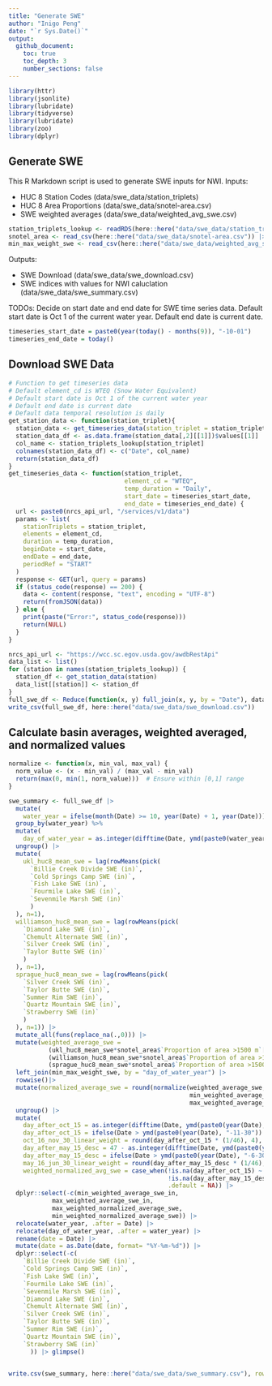 ```yaml
---
title: "Generate SWE"
author: "Inigo Peng"
date: "`r Sys.Date()`"
output: 
  github_document:
    toc: true
    toc_depth: 3
    number_sections: false
---
```


```r
library(httr)
library(jsonlite)
library(lubridate)
library(tidyverse)
library(lubridate)
library(zoo)
library(dplyr)
```

## Generate SWE

This R Markdown script is used to generate SWE inputs for NWI. 
Inputs: 

* HUC 8 Station Codes  (data/swe_data/station_triplets)
* HUC 8 Area Proportions (data/swe_data/snotel-area.csv)
* SWE weighted averages  (data/swe_data/weighted_avg_swe.csv)

```r
station_triplets_lookup <- readRDS(here::here("data/swe_data/station_triplets")) |> glimpse()
snotel_area <- read_csv(here::here("data/swe_data/snotel-area.csv")) |> glimpse()
min_max_weight_swe <- read_csv(here::here("data/swe_data/weighted_avg_swe.csv")) |> glimpse() 
```

Outputs: 

* SWE Download (data/swe_data/swe_download.csv)
* SWE indices with values for NWI caluclation (data/swe_data/swe_summary.csv)

TODOs:
Decide on start date and end date for SWE time series data. Default start date is Oct 1 of the current water year. Default end date is current date. 
```r
timeseries_start_date = paste0(year(today() - months(9)), "-10-01")
timeseries_end_date = today()
```

## Download SWE Data
```r
# Function to get timeseries data
# Default element_cd is WTEQ (Snow Water Equivalent)
# Default start date is Oct 1 of the current water year
# Default end date is current date
# Default data temporal resolution is daily
get_station_data <- function(station_triplet){
  station_data <- get_timeseries_data(station_triplet = station_triplet)
  station_data_df <- as.data.frame(station_data[,2][[1]])$values[[1]]
  col_name <- station_triplets_lookup[station_triplet]
  colnames(station_data_df) <- c("Date", col_name)
  return(station_data_df)
}
get_timeseries_data <- function(station_triplet,
                                element_cd = "WTEQ",
                                temp_duration = "Daily",
                                start_date = timeseries_start_date,
                                end_date = timeseries_end_date) {
  url <- paste0(nrcs_api_url, "/services/v1/data")
  params <- list(
    stationTriplets = station_triplet,
    elements = element_cd,
    duration = temp_duration,
    beginDate = start_date,
    endDate = end_date,
    periodRef = "START"
  )
  response <- GET(url, query = params)
  if (status_code(response) == 200) {
    data <- content(response, "text", encoding = "UTF-8")
    return(fromJSON(data))
  } else {
    print(paste("Error:", status_code(response)))
    return(NULL)
  }
}
```
```r
nrcs_api_url <- "https://wcc.sc.egov.usda.gov/awdbRestApi"
data_list <- list()
for (station in names(station_triplets_lookup)) {
  station_df <- get_station_data(station)
  data_list[[station]] <- station_df
}
full_swe_df <- Reduce(function(x, y) full_join(x, y, by = "Date"), data_list) |> glimpse()
write_csv(full_swe_df, here::here("data/swe_data/swe_download.csv"))
```

## Calculate basin averages, weighted averaged, and normalized values
```r
normalize <- function(x, min_val, max_val) {
  norm_value <- (x - min_val) / (max_val - min_val)
  return(max(0, min(1, norm_value)))  # Ensure within [0,1] range
}

swe_summary <- full_swe_df |> 
  mutate(
    water_year = ifelse(month(Date) >= 10, year(Date) + 1, year(Date))) |> 
  group_by(water_year) %>% 
  mutate(
    day_of_water_year = as.integer(difftime(Date, ymd(paste0(water_year - 1 ,'-09-30')), units = "days"))) |> 
  ungroup() |> 
  mutate(
    ukl_huc8_mean_swe = lag(rowMeans(pick(
      `Billie Creek Divide SWE (in)`,
      `Cold Springs Camp SWE (in)`,
      `Fish Lake SWE (in)`,
      `Fourmile Lake SWE (in)`,
      `Sevenmile Marsh SWE (in)`
      )
  ), n=1),
  williamson_huc8_mean_swe = lag(rowMeans(pick(
    `Diamond Lake SWE (in)`,
    `Chemult Alternate SWE (in)`,
    `Silver Creek SWE (in)`, 
    `Taylor Butte SWE (in)`
    )
  ), n=1),
  sprague_huc8_mean_swe = lag(rowMeans(pick(
    `Silver Creek SWE (in)`,
    `Taylor Butte SWE (in)`,
    `Summer Rim SWE (in)`,
    `Quartz Mountain SWE (in)`,
    `Strawberry SWE (in)`
    )
  ), n=1)) |> 
  mutate_all(funs(replace_na(.,0))) |> 
  mutate(weighted_average_swe = 
           (ukl_huc8_mean_swe*snotel_area$`Proportion of area >1500 m`[1]) + 
           (williamson_huc8_mean_swe*snotel_area$`Proportion of area >1500 m`[2]) + 
           (sprague_huc8_mean_swe*snotel_area$`Proportion of area >1500 m`[3])) |> 
  left_join(min_max_weight_swe, by = "day_of_water_year") |>
  rowwise()|>
  mutate(normalized_average_swe = round(normalize(weighted_average_swe, 
                                                  min_weighted_average_swe_in, 
                                                  max_weighted_average_swe_in), 2))|>
  ungroup() |> 
  mutate(
    day_after_oct_15 = as.integer(difftime(Date, ymd(paste0(year(Date), "-10-15")), units = "days")),
    day_after_oct_15 = ifelse(Date > ymd(paste0(year(Date), "-11-30")) | day_after_oct_15 < 1, NA, day_after_oct_15),
    oct_16_nov_30_linear_weight = round(day_after_oct_15 * (1/46), 4),
    day_after_may_15_desc = 47 - as.integer(difftime(Date, ymd(paste0(year(Date), "-5-15")), units = "days")),
    day_after_may_15_desc = ifelse(Date > ymd(paste0(year(Date), "-6-30")) | Date < ymd(paste0(year(Date), "-5-16")), NA, day_after_may_15_desc),
    may_16_jun_30_linear_weight = round(day_after_may_15_desc * (1/46), 4),
    weighted_normalized_avg_swe = case_when(!is.na(day_after_oct_15) ~ normalized_average_swe * oct_16_nov_30_linear_weight,
                                            !is.na(day_after_may_15_desc) ~ normalized_average_swe * may_16_jun_30_linear_weight,
                                            .default = NA)) |> 
  dplyr::select(-c(min_weighted_average_swe_in, 
            max_weighted_average_swe_in, 
            max_weighted_normalized_average_swe, 
            min_weighted_normalized_average_swe)) |> 
  relocate(water_year, .after = Date) |> 
  relocate(day_of_water_year, .after = water_year) |> 
  rename(date = Date) |> 
  mutate(date = as.Date(date, format= "%Y-%m-%d")) |> 
  dplyr::select(-c(
    `Billie Creek Divide SWE (in)`,
    `Cold Springs Camp SWE (in)`,
    `Fish Lake SWE (in)`,
    `Fourmile Lake SWE (in)`,
    `Sevenmile Marsh SWE (in)`,
    `Diamond Lake SWE (in)`,
    `Chemult Alternate SWE (in)`,
    `Silver Creek SWE (in)`, 
    `Taylor Butte SWE (in)`,
    `Summer Rim SWE (in)`,
    `Quartz Mountain SWE (in)`,
    `Strawberry SWE (in)`
      )) |> glimpse()
  

write.csv(swe_summary, here::here("data/swe_data/swe_summary.csv"), row.names = FALSE)
```

